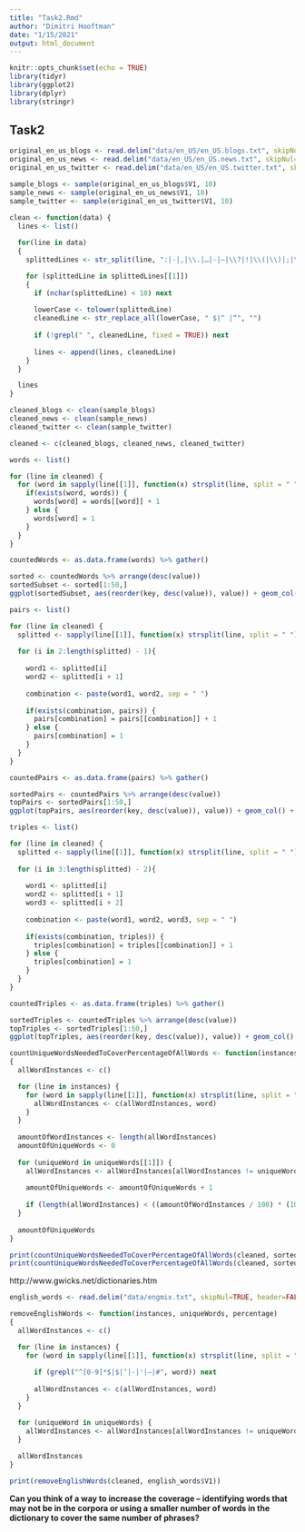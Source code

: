 ```yaml
---
title: "Task2.Rmd"
author: "Dimitri Hooftman"
date: "1/15/2021"
output: html_document
---
```


```r
knitr::opts_chunk$set(echo = TRUE)
library(tidyr)
library(ggplot2)
library(dplyr)
library(stringr)
```

## Task2

```r
original_en_us_blogs <- read.delim("data/en_US/en_US.blogs.txt", skipNul=TRUE, header=FALSE, quote="")
original_en_us_news <- read.delim("data/en_US/en_US.news.txt", skipNul=TRUE, header=FALSE, quote="")
original_en_us_twitter <- read.delim("data/en_US/en_US.twitter.txt", skipNul=TRUE, header=FALSE, quote="")
```

```r
sample_blogs <- sample(original_en_us_blogs$V1, 10)
sample_news <- sample(original_en_us_news$V1, 10)
sample_twitter <- sample(original_en_us_twitter$V1, 10)
```

```r
clean <- function(data) {
  lines <- list()
  
  for(line in data)
  {
    splittedLines <- str_split(line, ":|-|,|\\.|…|-|—|\\?|!|\\(|\\)|;|\\*")

    for (splittedLine in splittedLines[[1]])
    {
      if (nchar(splittedLine) < 10) next
      
      lowerCase <- tolower(splittedLine)
      cleanedLine <- str_replace_all(lowerCase, " $|^ |“", "")
      
      if (!grepl(" ", cleanedLine, fixed = TRUE)) next
      
      lines <- append(lines, cleanedLine)
    }
  }

  lines
}

cleaned_blogs <- clean(sample_blogs)
cleaned_news <- clean(sample_news)
cleaned_twitter <- clean(sample_twitter)

cleaned <- c(cleaned_blogs, cleaned_news, cleaned_twitter)
```

```r
words <- list()

for (line in cleaned) {
  for (word in sapply(line[[1]], function(x) strsplit(line, split = " ")[[1]])) {
    if(exists(word, words)) {
      words[word] = words[[word]] + 1
    } else {
      words[word] = 1
    }
  }
}
```

```r
countedWords <- as.data.frame(words) %>% gather()

sorted <- countedWords %>% arrange(desc(value))
sortedSubset <- sorted[1:50,]
ggplot(sortedSubset, aes(reorder(key, desc(value)), value)) + geom_col() + theme(axis.text.x = element_text(angle = 90, , hjust = 1))
```

```r
pairs <- list()

for (line in cleaned) {
  splitted <- sapply(line[[1]], function(x) strsplit(line, split = " ")[[1]])
  
  for (i in 2:length(splitted) - 1){
    
    word1 <- splitted[i]
    word2 <- splitted[i + 1]
    
    combination <- paste(word1, word2, sep = " ")
    
    if(exists(combination, pairs)) {
      pairs[combination] = pairs[[combination]] + 1
    } else {
      pairs[combination] = 1
    }
  }
}
```

```r
countedPairs <- as.data.frame(pairs) %>% gather()

sortedPairs <- countedPairs %>% arrange(desc(value))
topPairs <- sortedPairs[1:50,]
ggplot(topPairs, aes(reorder(key, desc(value)), value)) + geom_col() + theme(axis.text.x = element_text(angle = 90, , hjust = 1))
```
```r
triples <- list()

for (line in cleaned) {
  splitted <- sapply(line[[1]], function(x) strsplit(line, split = " ")[[1]])
  
  for (i in 3:length(splitted) - 2){
    
    word1 <- splitted[i]
    word2 <- splitted[i + 1]
    word3 <- splitted[i + 2]
    
    combination <- paste(word1, word2, word3, sep = " ")
    
    if(exists(combination, triples)) {
      triples[combination] = triples[[combination]] + 1
    } else {
      triples[combination] = 1
    }
  }
}
```

```r
countedTriples <- as.data.frame(triples) %>% gather()

sortedTriples <- countedTriples %>% arrange(desc(value))
topTriples <- sortedTriples[1:50,]
ggplot(topTriples, aes(reorder(key, desc(value)), value)) + geom_col() + theme(axis.text.x = element_text(angle = 90, , hjust = 1))
```

```r
countUniqueWordsNeededToCoverPercentageOfAllWords <- function(instances, uniqueWords, percentage)
{
  allWordInstances <- c()

  for (line in instances) {
    for (word in sapply(line[[1]], function(x) strsplit(line, split = " ")[[1]])) {
      allWordInstances <- c(allWordInstances, word)
    }
  }
  
  amountOfWordInstances <- length(allWordInstances)
  amountOfUniqueWords <- 0
  
  for (uniqueWord in uniqueWords[[1]]) {
    allWordInstances <- allWordInstances[allWordInstances != uniqueWord]
    
    amountOfUniqueWords <- amountOfUniqueWords + 1
    
    if (length(allWordInstances) < ((amountOfWordInstances / 100) * (100 - percentage))) break
  }
  
  amountOfUniqueWords
}

print(countUniqueWordsNeededToCoverPercentageOfAllWords(cleaned, sorted, 50))
print(countUniqueWordsNeededToCoverPercentageOfAllWords(cleaned, sorted, 90))
```

http://www.gwicks.net/dictionaries.htm
```r
english_words <- read.delim("data/engmix.txt", skipNul=TRUE, header=FALSE, quote="")

removeEnglishWords <- function(instances, uniqueWords, percentage)
{
  allWordInstances <- c()

  for (line in instances) {
    for (word in sapply(line[[1]], function(x) strsplit(line, split = " ")[[1]])) {
      
      if (grepl("^[0-9]*$|$|’|-|'|–|#", word)) next
      
      allWordInstances <- c(allWordInstances, word)
    }
  }

  for (uniqueWord in uniqueWords) {
    allWordInstances <- allWordInstances[allWordInstances != uniqueWord]
  }
  
  allWordInstances
}

print(removeEnglishWords(cleaned, english_words$V1))
```







 __Can you think of a way to increase the coverage -- identifying words that may not be in the corpora or using a smaller number of words in the dictionary to cover the same number of phrases?__







